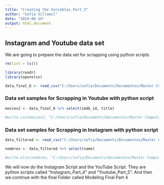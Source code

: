 ```yaml
---
title: "Creating the Variables_Part_3"
author: "Sofia Villamil"
date: "2024-06-14"
output: html_document
---
```

## Instagram and Youtube data set
We are going to prepare the data set for scrapping using python scripts

```r
rm(list = ls())
```


```r
library(readr)
library(openxlsx)
```


```r
data_final_6 <- read_csv("C:/Users/sofia/Documents/Documentos/Master Computational Social Sciences/TFM/Master Thesis/Modeling Part 3/data_final_6.csv", show_col_types = FALSE)

```


### Data set samples for Scrapping in Youtube with python script

```r
movies2 <- data_final_6 %>% select(imdb_id, title)

#write.csv(movies2, "C:/Users/sofia/Documents/Documentos/Master Computational Social Sciences/TFM/Master Thesis/Modeling Part 3/Youtube and Instagram Data/data_final_movies.csv",row.names = FALSE)

```

### Data set samples for Scrapping in Instagram with python script

```r
data_filtered <- read_csv("C:/Users/sofia/Documents/Documentos/Master Computational Social Sciences/TFM/Master Thesis/Modeling Part 3/actors_with_imdb.csv", show_col_types = FALSE)
```


```r
nombres <- data_filtered %>% select(name)

#write.xlsx(nombres, "C:/Users/sofia/Documents/Documentos/Master Computational Social Sciences/TFM/Master Thesis/Modeling Part 3/Youtube and Instagram Data/data_final_actores_full.xlsx", rowNames = FALSE)

```

We will now do the Instagram Script and the YouTube Script. They are python scripts called "Instagram_Part_4" and "Youtube_Part_5". And then we continue with the final Folder called Modeling Final Part 4

